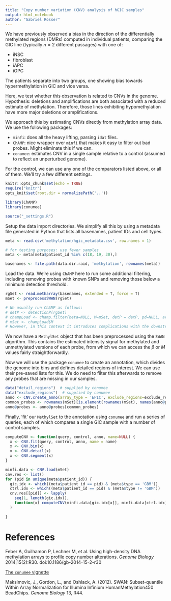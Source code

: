 ```yaml
---
title: "Copy number variation (CNV) analysis of hGIC samples"
output: html_notebook
author: "Gabriel Rosser"
---
```


We have previously observed a bias in the direction of the differentially methylated regions (DMRs) computed in individual patients, comparing the GIC line (typically $n=2$ different passages) with one of:

- iNSC
- fibroblast
- iAPC
- iOPC
 
The patients separate into two groups, one showing bias towards hypermethylation in GIC and vice versa. 

Here, we test whether this observation is related to CNVs in the genome. Hypothesis: deletions and amplifications are both associated with a reduced estimate of methylation. Therefore, those lines exhibiting hypomethylation have more major deletions or amplifications.

We approach this by estimating CNVs directly from methylation array data. We use the following packages:

- `minfi`: does all the heavy lifting, parsing `idat` files.
- `ChAMP`: nice wrapper over `minfi` that makes it easy to filter out bad probes. Might eliminate this if we can.
- `conumee`: estimates CNV in a single sample relative to a control (assumed to reflect an unperturbed genome).

For the control, we can use any one of the comparators listed above, or all of them. We'll try a few different settings.

```r
knitr::opts_chunk$set(echo = TRUE)
require("knitr")
opts_knit$set(root.dir = normalizePath('..'))

library(ChAMP)
library(conumee)

```

```r
source("_settings.R")
```

Setup the data import directories. We simplify all this by using a metadata file generated in Python that lists all basenames, patient IDs and cell types.

```r
meta <- read.csv('methylation/hgic_metadata.csv', row.names = 1)

# for testing purposes: use fewer samples
meta <- meta[meta$patient_id %in% c(18, 19, 30),]

basenames <- file.path(data.dir.raid, 'methylation', rownames(meta))
```

Load the data. We're using `ChAMP` here to run some additional filtering, including removing probes with known SNPs and removing those below a minimum detection threshold.

```r
rgSet <- read.metharray(basenames, extended = T, force = T)
mSet <- preprocessSWAN(rgSet)

# We usually run ChAMP as follows:
# detP <- detectionP(rgSet)
# champLoad <- champ.filter(beta=NULL, M=mSet, detP = detP, pd=NULL, arraytype = 'EPIC')
# mSet <- champLoad$M
# However, in this context it introduces complications with the downstream conumee package. Therefore leave all probes in.

```

We now have a `MethylSet` object that has been preprocessed using the `SWAN` algorithm. This contains the estimated intensity signal for methylated and unmethylated versions of each probe, from which we can access the $\beta$ or $M$ values fairly straightforwardly.

Now we will use the package `conumee` to create an annotation, which divides the genome into bins and defines detailed regions of interest. We can use their pre-saved lists for this. We do need to filter this afterwards to remove any probes that are missing in our samples.


```r
data("detail_regions")  # supplied by conumee
data("exclude_regions")  # supplied by conumee
anno <- CNV.create_anno(array_type = 'EPIC', exclude_regions=exclude_regions, detail_regions = detail_regions)
common_probes <- rownames(mSet)[is.element(rownames(mSet), names(anno@probes))]
anno@probes <- anno@probes[common_probes]
```

Finally, 'fit' our `MethylSet` to the annotation using `conumee` and run a series of queries, each of which compares a single GIC sample with a number of control samples.

```r
computeCNV <- function(query, control, anno, name=NULL) {
  x <- CNV.fit(query, control, anno, name = name)
  x <- CNV.bin(x)
  x <- CNV.detail(x)
  x <- CNV.segment(x)
}

minfi.data <- CNV.load(mSet)
cnv.res <- list()
for (pid in unique(meta$patient_id)) {
  gic.idx <- which((meta$patient_id == pid) & (meta$type == 'GBM'))
  ctrl.idx <- which((meta$patient_id == pid) & (meta$type != 'GBM'))
  cnv.res[[pid]] <- lapply(
    seq(1, length(gic.idx)), 
    function(x) computeCNV(minfi.data[gic.idx[x]], minfi.data[ctrl.idx], anno, name=sprintf("GIC%03d_%d", pid, x))
  )

}
```

# References

Feber A, Guilhamon P, Lechner M, et al. Using high-density DNA methylation arrays to profile copy number alterations. _Genome Biology_ 2014;15(2):R30. doi:10.1186/gb-2014-15-2-r30

[The `conumee` vignette](http://www.bioconductor.org/packages/devel/bioc/vignettes/conumee/inst/doc/conumee.html)

Maksimovic, J., Gordon, L., and Oshlack, A. (2012). SWAN: Subset-quantile Within Array Normalization for Illumina Infinium HumanMethylation450 BeadChips. _Genome Biology_ 13, R44.

